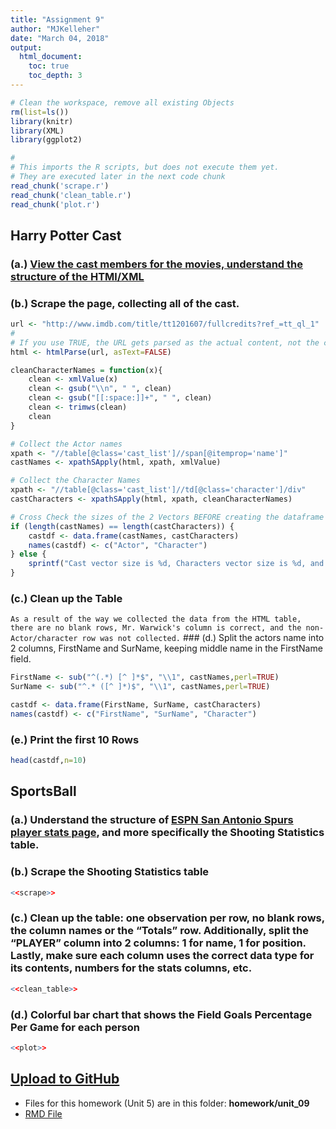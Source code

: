 ```yaml
---
title: "Assignment 9"
author: "MJKelleher"
date: "March 04, 2018"
output:
  html_document:
    toc: true
    toc_depth: 3
---
```


```r
# Clean the workspace, remove all existing Objects
rm(list=ls())
library(knitr)
library(XML)
library(ggplot2)
```
```{r, results='hide', message=FALSE, warning=FALSE, echo=FALSE}
#
# This imports the R scripts, but does not execute them yet.
# They are executed later in the next code chunk
read_chunk('scrape.r')
read_chunk('clean_table.r')
read_chunk('plot.r')

```


## Harry Potter Cast
### (a.) [View the cast members for the movies, understand the structure of the HTMl/XML](http://www.imdb.com/title/tt1201607/fullcredits?ref_=tt_ql_1)
### (b.) Scrape the page, collecting all of the cast.
```r
url <- "http://www.imdb.com/title/tt1201607/fullcredits?ref_=tt_ql_1"
#
# If you use TRUE, the URL gets parsed as the actual content, not the contents of the URL#
html <- htmlParse(url, asText=FALSE)

cleanCharacterNames = function(x){
    clean <- xmlValue(x)
    clean <- gsub("\\n", " ", clean)
    clean <- gsub("[[:space:]]+", " ", clean)
    clean <- trimws(clean)
    clean
}

# Collect the Actor names
xpath <- "//table[@class='cast_list']//span[@itemprop='name']"
castNames <- xpathSApply(html, xpath, xmlValue)

# Collect the Character Names
xpath <- "//table[@class='cast_list']//td[@class='character']/div"
castCharacters <- xpathSApply(html, xpath, cleanCharacterNames)

# Cross Check the sizes of the 2 Vectors BEFORE creating the dataframe
if (length(castNames) == length(castCharacters)) {
    castdf <- data.frame(castNames, castCharacters)
    names(castdf) <- c("Actor", "Character")
} else {
    sprintf("Cast vector size is %d, Characters vector size is %d, and they DO NOT match", length(castNames), length(castCharacters))
}
```
### (c.) Clean up the Table
`
As a result of the way we collected the data from the HTML table, there are no blank rows, Mr. Warwick's column is correct, and the non-Actor/character row was not collected.
`
### (d.) Split the actors name into 2 columns, FirstName and SurName, keeping middle name in the FirstName field.
```r
FirstName <- sub("^(.*) [^ ]*$", "\\1", castNames,perl=TRUE)
SurName <- sub("^.* ([^ ]*)$", "\\1", castNames,perl=TRUE)

castdf <- data.frame(FirstName, SurName, castCharacters)
names(castdf) <- c("FirstName", "SurName", "Character")
```
### (e.) Print the first 10 Rows
```r
head(castdf,n=10)
```

    
## SportsBall
### (a.) Understand the structure of [ESPN San Antonio Spurs player stats page](http://www.espn.com/nba/team/stats/_/name/sa/san-antonio-spurs), and more specifically the Shooting Statistics table.
### (b.) Scrape the Shooting Statistics table
```r
<<scrape>>
```
### (c.) Clean up the table: one observation per row, no blank rows, the column names or the "Totals" row.  Additionally, split the "PLAYER" column into 2 columns: 1 for name, 1 for position.  Lastly, make sure each column uses the correct data type for its contents, numbers for the stats columns, etc.
```r
<<clean_table>>
```
### (d.) Colorful bar chart that shows the Field Goals Percentage Per Game for each person
```r
<<plot>>
```


## [Upload to GitHub](https://github.com/allthebits/mjk-msds6306)
- Files for this homework (Unit 5) are in this folder: **homework/unit_09**
- [RMD File](https://github.com/allthebits/mjk-msds6306/blob/master/homework/unit_09/homework_submission.Rmd)